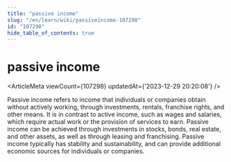 ```yaml
---
title: "passive income"
slug: "/en/learn/wiki/passiveincome-107298"
id: "107298"
hide_table_of_contents: true
---
```



<Breadcrumbs current="passive income" />

# passive income

<ArticleMeta viewCount={107298} updatedAt={'2023-12-29 20:20:08'} />
<div className='border-solid border-b border-t-0 my-4 border-[var(--ifm-color-gray-300)]' />

Passive income refers to income that individuals or companies obtain without actively working, through investments, rentals, franchise rights, and other means. It is in contrast to active income, such as wages and salaries, which require actual work or the provision of services to earn. Passive income can be achieved through investments in stocks, bonds, real estate, and other assets, as well as through leasing and franchising. Passive income typically has stability and sustainability, and can provide additional economic sources for individuals or companies.
